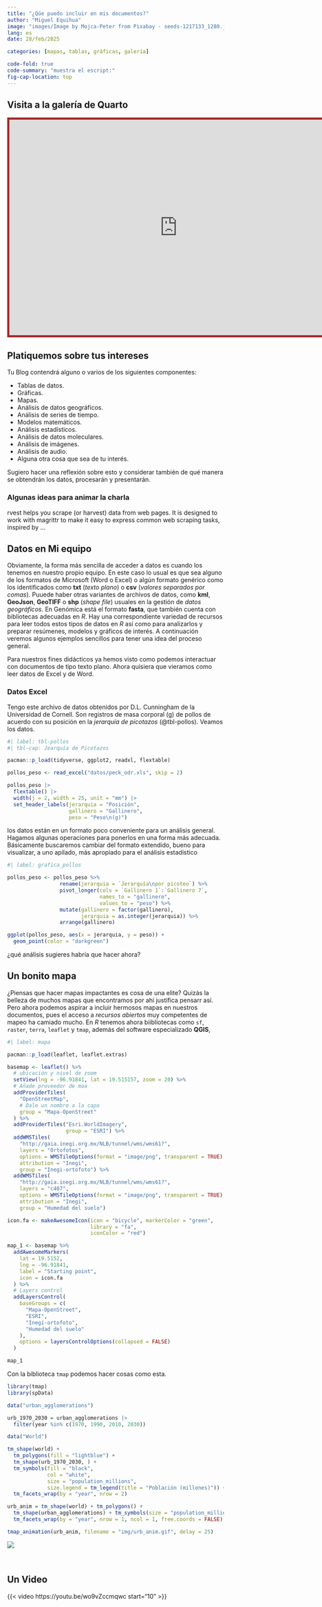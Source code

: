 ```yaml
---
title: "¿Qúe puedo incluir en mis documentos?"
author: "Miguel Equihua"
image: "images/Image by Mojca-Peter from Pixabay - seeds-1217133_1280.jpg"
lang: es
date: 28/feb/2025

categories: [mapas, tablas, gráficas, galería]

code-fold: true
code-summary: "muestra el escript:"
fig-cap-location: top
---
```



## Visita a la galería de Quarto

```{=html}
<iframe width="780" height="500" 
        src="https://quarto.org/docs/gallery/" title="Webpage example"
        style="border:5px solid brown;"
   >
</iframe>
```


## Platiquemos sobre tus intereses

Tu Blog contendrá alguno o varios de los siguientes componentes:

+ Tablas de datos.
+ Gráficas.
+ Mapas.
+ Análisis de datos geográficos.
+ Análisis de series de tiempo.
+ Modelos matemáticos.
+ Análisis estadísticos.
+ Análisis de datos moleculares.
+ Análisis de imágenes.
+ Análisis de audio.
+ Alguna otra cosa que sea de tu interés.

Sugiero hacer una reflexión sobre esto y considerar también de qué manera se obtendrán los datos, procesarán y presentarán.

### Algunas ideas para animar la charla

rvest helps you scrape (or harvest) data from web pages. It is designed to work with magrittr to make it easy to express common web scraping tasks, inspired by ...


## Datos en Mi equipo

Obviamente, la forma más sencilla de acceder a datos es cuando los tenemos en nuestro propio equipo. En este caso lo usual es que sea alguno de los formatos de Microsoft (Word o Excel) o algún formato genérico como los identificados como **txt** (*texto plano*) o **csv** (*valores separados por comas*). Puuede haber otras variantes de archivos de datos, como **kml**, **GeoJson**, **GeoTIFF** o **shp** (*shape file*) usuales en la gestión de *datos geográficos*. En Genómica está el formato **fasta**, que también cuenta con bibliotecas adecuadas en *R*. Hay una correspondiente variedad de recursos para leer todos estos tipos de datos en *R* así como para analizarlos y preparar resúmenes, modelos y gráficos de interés. A continuación veremos algunos ejemplos sencillos para tener una idea del proceso general.

Para nuestros fines didácticos ya hemos visto como podemos interactuar con documentos de tipo texto plano. Ahora quisiera que vieramos como leer datos de Excel y de Word.

### Datos Excel

Tengo este archivo de datos obtenidos por D.L. Cunningham de la Universidad de Cornell. Son registros de masa corporal (g) de pollos de acuerdo con su posición en la *jerarquía de picotazos* (@tbl-pollos). Veamos los datos.

```r
#| label: tbl-pollos
#| tbl-cap: Jearquía de Picotazos

pacman::p_load(tidyverse, ggplot2, readxl, flextable)

pollos_peso <- read_excel("datos/peck_odr.xls", skip = 2)

pollos_peso |>
  flextable() |> 
  width(j = 2, width = 25, unit = "mm") |> 
  set_header_labels(jerarquia = "Posición",
                    gallinero = "Gallinero",
                    peso = "Peso\n(g)")

```

los datos están en un formato poco conveniente para un análisis general. Hagamos algunas operaciones para ponerlos en una forma más adecuada. Básicamente buscaremos cambiar del formato extendido, bueno para visualizar, a uno apilado, más apropiado para el análisis estadístico

```r
#| label: grafica_pollos

pollos_peso <- pollos_peso %>%
                 rename(jerarquia = `Jerarquía\npor picoteo`) %>% 
                 pivot_longer(cols = `Gallinero 1`:`Gallinero 7`, 
                              names_to = "gallinero",
                              values_to = "peso") %>% 
                 mutate(gallinero = factor(gallinero),
                        jerarquia = as.integer(jerarquia)) %>% 
                 arrange(gallinero)

ggplot(pollos_peso, aes(x = jerarquia, y = peso)) +
  geom_point(color = "darkgreen")

```

¿qué análisis sugieres habría que hacer ahora?


## Un bonito mapa

¿Piensas que hacer mapas impactantes es cosa de una elite? Quizás la belleza de muchos mapas que encontramos por ahí justifica pensarr así. Pero ahora podemos aspirar a incluir hermosos mapas en nuestros documentos, pues el acceso a _recursos abiertos_ muy competentes de mapeo ha camiado mucho. En _R_ tenemos ahora biibliotecas como `sf`, `raster`, `terra`, `leaflet` y `tmap`, además del software especializado **QGIS**, 

```r
#| label: mapa

pacman::p_load(leaflet, leaflet.extras)

basemap <- leaflet() %>%
  # ubicación y nivel de zoom
  setView(lng = -96.91841, lat = 19.515157, zoom = 20) %>% 
  # Añade proveedor de maa
  addProviderTiles(
    "OpenStreetMap",
    # Dale un nombre a la capa
    group = "Mapa-OpenStreet"
  ) %>% 
  addProviderTiles("Esri.WorldImagery", 
                   group = "ESRI") %>% 
  addWMSTiles(
    "http://gaia.inegi.org.mx/NLB/tunnel/wms/wms61?",
    layers = "Ortofotos",
    options = WMSTileOptions(format = "image/png", transparent = TRUE),
    attribution = "Inegi",
    group = "Inegi-ortofoto") %>% 
  addWMSTiles(
    "http://gaia.inegi.org.mx/NLB/tunnel/wms/wms61?",
    layers = "c407",
    options = WMSTileOptions(format = "image/png", transparent = TRUE),
    attribution = "Inegi",
    group = "Humedad del suelo") 

icon.fa <- makeAwesomeIcon(icon = "bicycle", markerColor = "green",
                           library = "fa",
                           iconColor = "red")

map_1 <- basemap %>%
  addAwesomeMarkers(
    lat = 19.5152,
    lng = -96.91841,
    label = "Starting point",
    icon = icon.fa
  ) %>% 
  # Layers control
  addLayersControl(
    baseGroups = c(
      "Mapa-OpenStreet",
      "ESRI",
      "Inegi-ortofoto",
      "Humedad del suelo"
    ),
    options = layersControlOptions(collapsed = FALSE)
  )

map_1

```


Con la biblioteca `tmap` podemos hacer cosas como esta.

```r
library(tmap)
library(spData)

data("urban_agglomerations")

urb_1970_2030 = urban_agglomerations |> 
  filter(year %in% c(1970, 1990, 2010, 2030))

data("World")

tm_shape(world) +
  tm_polygons(fill = "lightblue") +
  tm_shape(urb_1970_2030, ) +
  tm_symbols(fill = "black", 
             col = "white", 
             size = "population_millions", 
             size.legend = tm_legend(title = "Población (millones)")) +
  tm_facets_wrap(by = "year", nrow = 2)
```

```r
urb_anim = tm_shape(world) + tm_polygons() + 
  tm_shape(urban_agglomerations) + tm_symbols(size = "population_millions") +
  tm_facets_wrap(by = "year", nrow = 1, ncol = 1, free.coords = FALSE)

tmap_animation(urb_anim, filename = "img/urb_anim.gif", delay = 25)

```

![](img/urb_anim.gif)

|
|

## Un Video

{{< video https://youtu.be/wo9vZccmqwc start="10" >}}
